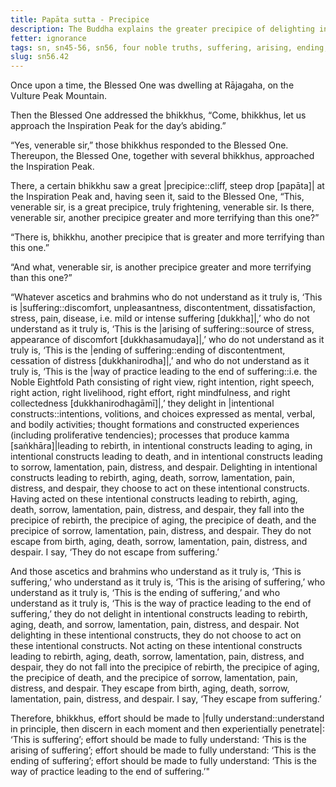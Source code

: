 ```yaml
---
title: Papāta sutta - Precipice
description: The Buddha explains the greater precipice of delighting in intentional constructs leading to rebirth, aging, death, and sorrow, lamentation, pain, distress, and despair, resulting from not understanding the Four Noble Truths.
fetter: ignorance
tags: sn, sn45-56, sn56, four noble truths, suffering, arising, ending, cessation, way of practice, path, precipice, intentional constructs, rebirth, aging, death, sorrow, lamentation, pain, distress, despair
slug: sn56.42
---
```


Once upon a time, the Blessed One was dwelling at Rājagaha, on the Vulture Peak Mountain.

Then the Blessed One addressed the bhikkhus, “Come, bhikkhus, let us approach the Inspiration Peak for the day’s abiding.”

“Yes, venerable sir,” those bhikkhus responded to the Blessed One. Thereupon, the Blessed One, together with several bhikkhus, approached the Inspiration Peak.

There, a certain bhikkhu saw a great |precipice::cliff, steep drop [papāta]| at the Inspiration Peak and, having seen it, said to the Blessed One, “This, venerable sir, is a great precipice, truly frightening, venerable sir. Is there, venerable sir, another precipice greater and more terrifying than this one?”

“There is, bhikkhu, another precipice that is greater and more terrifying than this one.”

“And what, venerable sir, is another precipice greater and more terrifying than this one?”

“Whatever ascetics and brahmins who do not understand as it truly is, ‘This is |suffering::discomfort, unpleasantness, discontentment, dissatisfaction, stress, pain, disease, i.e. mild or intense suffering [dukkha]|,’ who do not understand as it truly is, ‘This is the |arising of suffering::source of stress, appearance of discomfort [dukkhasamudaya]|,’ who do not understand as it truly is, ‘This is the |ending of suffering::ending of discontentment, cessation of distress [dukkhanirodha]|,’ and who do not understand as it truly is, ‘This is the |way of practice leading to the end of suffering::i.e. the Noble Eightfold Path consisting of right view, right intention, right speech, right action, right livelihood, right effort, right mindfulness, and right collectedness [dukkhanirodhagāmī]|,’ they delight in |intentional constructs::intentions, volitions, and choices expressed as mental, verbal, and bodily activities; thought formations and constructed experiences (including proliferative tendencies); processes that produce kamma [saṅkhāra]|leading to rebirth, in intentional constructs leading to aging, in intentional constructs leading to death, and in intentional constructs leading to sorrow, lamentation, pain, distress, and despair. Delighting in intentional constructs leading to rebirth, aging, death, sorrow, lamentation, pain, distress, and despair, they choose to act on these intentional constructs. Having acted on these intentional constructs leading to rebirth, aging, death, sorrow, lamentation, pain, distress, and despair, they fall into the precipice of rebirth, the precipice of aging, the precipice of death, and the precipice of sorrow, lamentation, pain, distress, and despair. They do not escape from birth, aging, death, sorrow, lamentation, pain, distress, and despair. I say, ‘They do not escape from suffering.’

And those ascetics and brahmins who understand as it truly is, ‘This is suffering,’ who understand as it truly is, ‘This is the arising of suffering,’ who understand as it truly is, ‘This is the ending of suffering,’ and who understand as it truly is, ‘This is the way of practice leading to the end of suffering,’ they do not delight in intentional constructs leading to rebirth, aging, death, and sorrow, lamentation, pain, distress, and despair. Not delighting in these intentional constructs, they do not choose to act on these intentional constructs. Not acting on these intentional constructs leading to rebirth, aging, death, sorrow, lamentation, pain, distress, and despair, they do not fall into the precipice of rebirth, the precipice of aging, the precipice of death, and the precipice of sorrow, lamentation, pain, distress, and despair. They escape from birth, aging, death, sorrow, lamentation, pain, distress, and despair. I say, ‘They escape from suffering.’

Therefore, bhikkhus, effort should be made to |fully understand::understand in principle, then discern in each moment and then experientially penetrate|: ‘This is suffering’;
effort should be made to fully understand: ‘This is the arising of suffering’;
effort should be made to fully understand: ‘This is the ending of suffering’;
effort should be made to fully understand: ‘This is the way of practice leading to the end of suffering.’"